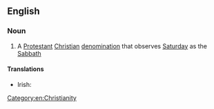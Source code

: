 ==English==

===Noun===
{{wikipedia}}
{{en-noun|sg=[[seventh|Seventh]]-[[day]] [[adventist|Adventist]] [[church|Church]]|-}}

# A [[Protestant]] [[Christian]] [[denomination]] that observes [[Saturday]] as the [[Sabbath]]

====Translations====
{{trans-top|Christian denomination}}
* Irish: {{t|ga|Eaglais Aidbhinteach an 7ú Lá|f|xs=Irish}}
{{trans-mid}}
{{trans-bottom}}

[[Category:en:Christianity]]